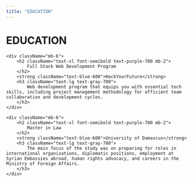 ```yaml
---
title: "EDUCATION"
---
```


<div className="prose mt-6">
    <h1 className="text-3xl font-bold text-gray-900 mb-4">EDUCATION</h1>

    <div className="mb-6">
        <h2 className="text-xl font-semibold text-purple-700 mb-2">
            Full Stack Web Development Program
        </h2>
        <strong className="text-blue-600">HackYourFuture</strong>
        <h3 className="text-lg text-gray-700">
            Web development program that equips you with essential tech skills, including project management methodology for efficient team collaboration and development cycles.
        </h3>
    </div>

    <div className="mb-6">
        <h2 className="text-xl font-semibold text-purple-700 mb-2">
            Master in Law
        </h2>
        <strong className="text-blue-600">University of Damascus</strong>
        <h3 className="text-lg text-gray-700">
            The main focus of the study was on preparing for roles in international organizations, diplomatic positions, employment at Syrian Embassies abroad, human rights advocacy, and careers in the Ministry of Foreign Affairs.
        </h3>
    </div>
</div>
